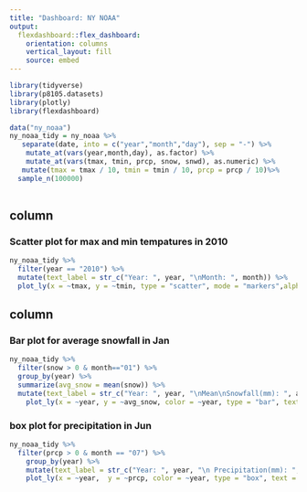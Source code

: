 ```yaml
---
title: "Dashboard: NY NOAA"
output: 
  flexdashboard::flex_dashboard:
    orientation: columns
    vertical_layout: fill
    source: embed
---
```


```r
library(tidyverse)
library(p8105.datasets)
library(plotly)
library(flexdashboard)
```

```r
data("ny_noaa")
ny_noaa_tidy = ny_noaa %>%
   separate(date, into = c("year","month","day"), sep = "-") %>%
    mutate_at(vars(year,month,day), as.factor) %>% 
    mutate_at(vars(tmax, tmin, prcp, snow, snwd), as.numeric) %>%
   mutate(tmax = tmax / 10, tmin = tmin / 10, prcp = prcp / 10)%>%
  sample_n(100000)
  
```

column {data-width=650}
-----------------------------------------------------------------------

### Scatter plot for max and min tempatures in 2010
```r
ny_noaa_tidy %>%
  filter(year == "2010") %>%
  mutate(text_label = str_c("Year: ", year, "\nMonth: ", month)) %>% 
  plot_ly(x = ~tmax, y = ~tmin, type = "scatter", mode = "markers",alpha = .5, color = ~year, text = ~text_label, colors = "YlOrRd")
```


column {data-width=350}
-----------------------------------------------------------------------

### Bar plot for average snowfall in Jan
```r
ny_noaa_tidy %>%
  filter(snow > 0 & month=="01") %>%
  group_by(year) %>%
  summarize(avg_snow = mean(snow)) %>% 
  mutate(text_label = str_c("Year: ", year, "\nMean\nSnowfall(mm): ", avg_snow)) %>%
    plot_ly(x = ~year, y = ~avg_snow, color = ~year, type = "bar", text = ~text_label)
```


### box plot for precipitation in Jun
```r
ny_noaa_tidy %>%
  filter(prcp > 0 & month == "07") %>%
    group_by(year) %>%
    mutate(text_label = str_c("Year: ", year, "\n Precipitation(mm): ", prcp)) %>%
    plot_ly(x = ~year,  y = ~prcp, color = ~year, type = "box", text = ~text_label,colors = "YlOrRd")
```

